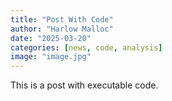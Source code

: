 ```yaml
---
title: "Post With Code"
author: "Harlow Malloc"
date: "2025-03-20"
categories: [news, code, analysis]
image: "image.jpg"
---
```


This is a post with executable code.
